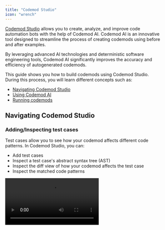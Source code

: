 ```yaml
---
title: "Codemod Studio"
icon: "wrench"
---
```



[Codemod Studio](https://go.codemod.com/studio) allows you to create, analyze, and improve code automation bots with the help of Codemod AI. Codemod AI is an innovative tool designed to streamline the process of creating codemods using before and after examples.

By leveraging advanced AI technologies and deterministic software engineering tools, Codemod AI significantly improves the accuracy and efficiency of autogenerated codemods.

<Frame>
  <CodemodStudioDemo />
</Frame>

This guide shows you how to build codemods using Codemod Studio. During this process, you will learn different concepts such as:

- [Navigating Codemod Studio](#navigating-codemod-studio)
- [Using Codemod AI](#using-codemod-ai)
- [Running codemods](#running-codemods)

## Navigating Codemod Studio

### Adding/Inspecting test cases

Test cases allow you to see how your codemod affects different code patterns. In Codemod Studio, you can:

- Add test cases
- Inspect a test case's abstract syntax tree (AST)
- Inspect the diff view of how your codemod affects the test case
- Inspect the matched code patterns

<video autoPlay loop className="w-full aspect-video" src="/images/codemod-studio/using-test-case.mp4" />

### Selecting language
Codemod Studio runs on top of [ast-grep](https://ast-grep.github.io/), a lightning-fast tool for structural code search, linting, and rewriting across multiple languages.

<video autoPlay loop className="w-full aspect-video" src="/images/codemod-studio/selecting-languages.mp4" />

### Sharing codemods

After building a codemod, you can share and test your codemods with friends, team members, and the community.

<video autoPlay loop className="w-full aspect-video" src="/images/codemod-studio/share-codemod.mp4" />

### Managing sessions

Codemod Studio allows you to save and use multiple sessions. This helps make working on several codemods at once more manageable.

<video autoPlay loop className="w-full aspect-video" src="/images/codemod-studio/managing-sessions.mp4" />

## Using Codemod AI

The AI assistant provides support and guidance throughout the codemod creation process. It leverages AI to help you generate codemod scripts, troubleshoot issues, and refine code transformations.

<video autoPlay loop className="w-full aspect-video" src="/images/codemod-studio/generate-codemod.mp4" />

To use Codemod AI, you can:

<Steps>
  <Step title="Open Codemod AI">
    Click `Ask Codemod AI` to open the AI helper pane.
  </Step>
  <Step title="Prompt required changes">
    Prompt the change(s) for which you want to build a codemod. Try to focus on building codemods for a few granular changes at a time. Packing too many changes into one codemod significantly increases the chance of broken outputs.
  </Step>
  <Step title="Inspect test cases">
    Codemod AI will understand your prompt and recommend extra test cases that may improve coverage. You can inspect the generated test cases and make sure that the codemod you built transforms these test cases correctly.
  </Step>
  <Step title="Iterate and improve">
    If the codemod is not perfect on the first try, you can iterate and improve the codemod with the help of Codemod AI until you reach a satisfactory result.
  </Step>
</Steps>

## Running codemods

Codemod Studio allows you to run codemods over your codebases without having to leave your web environment.

<video autoPlay loop className="w-full aspect-video" src="/images/codemod-studio/running-codemod.mp4" />

To run codemods, you can:

<Steps>
  <Step title="Choose target repository">
    Make sure you are logged into Codemod using your GitHub account and pick a target repository.
  </Step>
  <Step title="Run codemod">
    Click `Run` to start running your codemod. Note that this will only dry-run the codemod and will not directly affect your codebase.
  </Step>
  <Step title="Inspect changes">
    You can click on each affected file and inspect the diff view of the changes made. If you catch any false positives or false negatives, you can go back to Codemod AI and iteratively improve your codemod.
  </Step>
</Steps>

## Tips for building better codemods

1. **Clarity is Key**: Try to prompt clear requirements when using Codemod AI. Ensure that the transformation logic is clear for both humans and AI. Well-defined logic leads to more accurate codemods.
2. **Follow the MECE Principle:** When designing test cases, aim for them to be Mutually Exclusive and Collectively Exhaustive (MECE). This means:

   - **Mutually Exclusive:** Each test case should cover a unique scenario without overlap. Ideally, you only need one clear example with a proper description for each pattern. Break down complex transformations into smaller, more manageable parts.
   - **Collectively Exhaustive:** Together, your test cases should cover all possible scenarios for the codemod.

   For example, if you're writing a codemod to update function syntax:
   - Test case 1: Regular function to arrow function
   - Test case 2: Function with parameters
   - Test case 3: Function with default parameters
   - Test case 4: Async function

   Each case covers a distinct scenario, and together they cover a wide range of function types.
3. **Balance Simplicity and Complexity**: While it's possible to create complex transformation logics that support all cases, simpler, more focused codemods are often more maintainable and easier to understand.

### Example of a good Codemod AI prompt

The following prompt generates [this codemod](https://app.codemod.com/studio?share_id=cb9b5202314548d682cbd7):

````
Replace explicit <React.Fragment> tags with shorthand fragments.

Before:
```
<React.Fragment>
  <Header />
  <Main />
</React.Fragment>
```

After:
```
<>
  <Header />
  <Main />
</>
```

Note:
- Transform only fragments **with no props**.  
- Skip any <React.Fragment> that carries a prop such as `key`, `children`, etc.  
- Do not alter indentation, surrounding code, or formatting beyond the tag swap.
````

<Tip>
  **Why this is a good prompt?**

  This prompt states one atomic transformation, shows concrete before/after examples, and spells out the minimal extra edits required—exactly what the _Clarity is Key_ and _Balance Simplicity and Complexity_ tips recommend.
</Tip>
